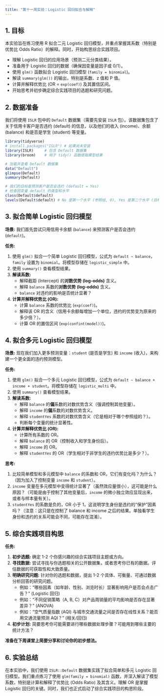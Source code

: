 ```yaml
---
title: "第十一周实验：Logistic 回归拟合与解释"
---
```


## 1. 目标

本实验旨在练习使用 R 拟合二元 Logistic 回归模型，并重点掌握其系数（特别是优势比 Odds Ratio）的解释。同时，开始构思综合实践项目。

-   理解 Logistic 回归的应用场景（预测二元分类结果）。
-   准备用于 Logistic 回归的数据（确保因变量是因子或 0/1）。
-   使用 `glm()` 函数拟合 Logistic 回归模型 (`family = binomial`)。
-   解读 `summary(glm())` 的输出，特别是系数、z 值和 P 值。
-   计算并解释优势比 (OR = `exp(coef)`) 及其置信区间。
-   开始思考并初步确定综合实践项目的选题和研究问题。

## 2. 数据准备

我们将使用 `ISLR` 包中的 `Default` 数据集（需要先安装 `ISLR` 包）。该数据集包含了关于信用卡客户是否违约 (default) 的信息，以及他们的收入 (income)、余额 (balance) 和是否是学生 (student) 等变量。

```r
library(tidyverse)
# install.packages("ISLR") # 如果尚未安装
library(ISLR)     # 包含 Default 数据集
library(broom)    # 用于 tidy() 函数提取模型结果

# 加载并查看 Default 数据集
data("Default")
glimpse(Default)
summary(Default)

# 我们的目标是预测客户是否会违约 (default = Yes)
# 检查因变量 default 的类型和水平
class(Default$default)
levels(Default$default) # No 是第一个水平 (参照组, 0), Yes 是第二个水平 (目标事件, 1)
```

## 3. 拟合简单 Logistic 回归模型

**场景:** 我们首先尝试只用信用卡余额 (`balance`) 来预测客户是否会违约 (`default`)。

**任务:** 

1. 使用 `glm()` 拟合一个简单 Logistic 回归模型，公式为 `default ~ balance`，`family` 设置为 `binomial`。将模型存储在 `logistic_simple` 中。 
2. 使用 `summary()` 查看模型结果。 
3. **解读系数:** 
    -   解释截距 (Intercept) 的**对数优势 (log-odds)** 含义。 
    -   解释 `balance` 系数的**对数优势 (log-odds)** 含义。 
    -   `balance` 对违约的影响是否统计显著？ 
4. **计算并解释优势比 (OR):** 
    -   计算 `balance` 系数的优势比 (`exp(coef)`)。 
    -   解释该 OR 的含义（信用卡余额每增加一个单位，违约的优势变为原来的多少倍？）。 
    -   计算 OR 的置信区间 (`exp(confint(model))`)。

## 4. 拟合多元 Logistic 回归模型

**场景:** 现在我们加入更多预测变量：`student` (是否是学生) 和 `income` (收入)，来构建一个更全面的违约预测模型。

**任务:** 

1. 使用 `glm()` 拟合一个多元 Logistic 回归模型，公式为 `default ~ balance + income + student`。将模型存储在 `logistic_multi` 中。 
2. 使用 `summary()` 查看模型结果。 
3. **解读系数:** 
    -   解释 `balance` 的**偏**系数的对数优势含义（强调控制其他变量）。 
    -   解释 `income` 的**偏**系数的对数优势含义。 
    -   解释 `studentYes` 系数的对数优势含义（它是相对于哪个参照组的？）。 
    -   判断每个变量的统计显著性。 
4. **计算并解释优势比 (OR):** 
    -   计算所有系数的 OR。 
    -   解释 `balance` 的 OR（控制收入和学生身份后）。 
    -   解释 `income` 的 OR。 
    -   解释 `studentYes` 的 OR（学生相对于非学生的违约优势比是多少？）。


**思考:** 

1. 比较简单模型和多元模型中 `balance` 的系数和 OR，它们有变化吗？为什么？（因为加入了控制变量 `income` 和 `student`）。 
2. `income` 变量在多元模型中变得统计显著了（虽然效应量很小），这可能是什么原因？（可能是由于控制了其他变量后，`income` 的微小独立效应显现出来，或者与样本量有关）。 
3. `studentYes` 的系数是负的，OR 小于 1，这说明学生身份是违约的“保护”因素吗？（注意：这只是在控制了 balance 和 income 之后的结果。单独看学生身份和违约的关系可能会不同，可能存在混淆）。

## 5. 综合实践项目构思

**任务:** 

1. **初步选题:** 确定 1-2 个你感兴趣的综合实践项目主题或方向。 
2. **寻找数据:** 尝试寻找与你选题相关的公开数据集，或者思考你已有的数据。评估数据的可获取性和大致质量。 
3. **明确研究问题:** 针对你的选题和数据，提出 1-2 个具体、可衡量、可通过数据分析回答的研究问题。 
    -   例如：“哪些因素（如年龄、性别、浏览时长）显著影响用户是否会点击广告？” (Logistic 回归) 
    -   例如：“不同促销策略（A, B, C）对产品周销量的平均影响是否存在显著差异？” (ANOVA) 
    -   例如：“空气质量指数 (AQI) 与城市交通流量之间是否存在线性关系？能否用交通流量预测 AQI？” (相关/回归) 
    
4. **初步计划:** 简要思考你可能需要进行哪些数据处理步骤？可能用到哪些主要的统计方法？

**准备在下周课堂上简要分享和讨论你的初步想法。**

## 6. 实验总结

在本实验中，我们使用 `ISLR::Default` 数据集实践了拟合简单和多元 Logistic 回归模型。我们重点练习了使用 `glm(family = binomial)` 函数，并深入解读了模型系数，特别是计算和解释了优势比 (Odds Ratio) 及其含义。理解 OR 是掌握 Logistic 回归的关键。同时，我们也正式启动了综合实践项目的构思阶段。
